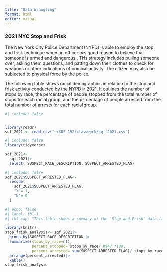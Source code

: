 ```yaml
---
title: "Data Wrangling"
format: html
editor: visual
---
```


### 2021 NYC Stop and Frisk 

The New York City Police Department (NYPD) is able to employ the stop and frisk technique when an officer has good reason to believe that someone is armed and dangerous,. This strategy includes pulling someone over, asking them questions, and patting down their clothes to check for weapons or other indications of criminal activity. The citizen may also be subjected to physical force by the police.

The following table shows racial demographics in relation to the stop and frisk activity conducted by the NYPD in 2021. It outlines the number of stops by race, the percentage of people stopped from the total number of stops for each racial group, and the percentage of people arrested from the total number of arrests for each racial group.

```r
#| include: false


library(readr)
sqf_2021 <- read_csv("~/SDS 192/classwork/sqf-2021.csv")
```

```r
#| include: false
library(tidyverse)

sqf_2021<- 
  sqf_2021|>
  select( SUSPECT_RACE_DESCRIPTION, SUSPECT_ARRESTED_FLAG)

```

```r
#| include: false
sqf_2021$SUSPECT_ARRESTED_FLAG<-
  recode(
    sqf_2021$SUSPECT_ARRESTED_FLAG,
    "Y"= 1,
    "N"= 0
  )
```

```r
#| echo: false
#| label: tbl-1
#| tbl-cap: "This table shows a summary of the 'Stop and Frisk' data from NYC police"

library(knitr)
stop_frisk_analysis<- sqf_2021|>
  group_by(SUSPECT_RACE_DESCRIPTION)|>
  summarize(stops_by_race=n(),
            percent_stopped= stops_by_race/ 8947 *100,
            percent_arrested= sum(SUSPECT_ARRESTED_FLAG)/ stops_by_race *100)|>
  arrange(percent_arrested)|>
  kable()
stop_frisk_analysis
```
